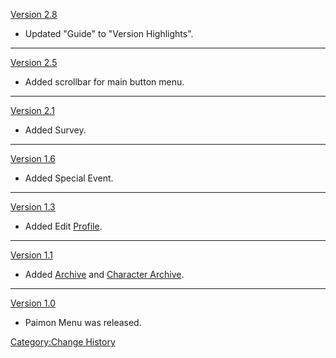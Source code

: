 [[Version 2.8]]
* Updated "Guide" to "Version Highlights".
----
[[Version 2.5]]
* Added scrollbar for main button menu.
----
[[Version 2.1]]
* Added Survey.
----
[[Version 1.6]]
* Added Special Event.
----
[[Version 1.3]]
* Added Edit [[Profile]].
----
[[Version 1.1]]
* Added [[Archive]] and [[Character Archive]].
----
[[Version 1.0]]
* Paimon Menu was released.
<noinclude>[[Category:Change History]]</noinclude>
